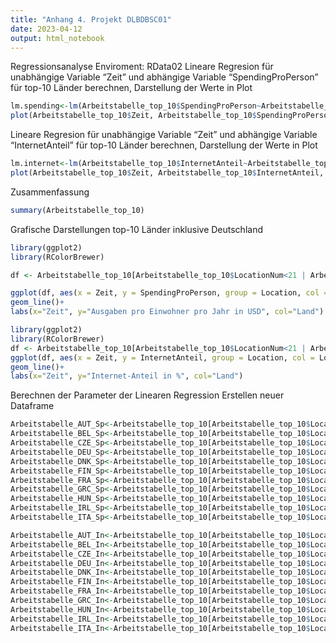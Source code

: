 ```yaml
---
title: "Anhang 4. Projekt DLBDBSC01"
date: 2023-04-12
output: html_notebook
---
```

Regressionsanalyse
Enviroment: RData02 
Lineare Regresion für unabhängige Variable "Zeit" und abhängige Variable "SpendingProPerson" für top-10 Länder berechnen, Darstellung der Werte in Plot
```r
lm.spending<-lm(Arbeitstabelle_top_10$SpendingProPerson~Arbeitstabelle_top_10$Zeit)
plot(Arbeitstabelle_top_10$Zeit, Arbeitstabelle_top_10$SpendingProPerson, ylab="Spending pro Person", xlab="Zeit")
```
Lineare Regresion für unabhängige Variable "Zeit" und abhängige Variable "InternetAnteil" für top-10 Länder berechnen, Darstellung der Werte in Plot
```r
lm.internet<-lm(Arbeitstabelle_top_10$InternetAnteil~Arbeitstabelle_top_10$Zeit)
plot(Arbeitstabelle_top_10$Zeit, Arbeitstabelle_top_10$InternetAnteil, ylab="Anteil von Internet", xlab="Zeit")
```
Zusammenfassung
```r
summary(Arbeitstabelle_top_10)
```
Grafische Darstellungen top-10 Länder inklusive Deutschland
```r
library(ggplot2)
library(RColorBrewer)

df <- Arbeitstabelle_top_10[Arbeitstabelle_top_10$LocationNum<21 | Arbeitstabelle_top_10$LocationNum>21,c("SpendingProPerson", "ZeitNum","Zeit", "LocationNum", "Location" )]

ggplot(df, aes(x = Zeit, y = SpendingProPerson, group = Location, col = Location))+
geom_line()+
labs(x="Zeit", y="Ausgaben pro Einwohner pro Jahr in USD", col="Land")
```

```r
library(ggplot2)
library(RColorBrewer)
df <- Arbeitstabelle_top_10[Arbeitstabelle_top_10$LocationNum<21 | Arbeitstabelle_top_10$LocationNum>21,c("InternetAnteil", "ZeitNum","Zeit", "LocationNum", "Location" )]
ggplot(df, aes(x = Zeit, y = InternetAnteil, group = Location, col = Location))+
geom_line()+
labs(x="Zeit", y="Internet-Anteil in %", col="Land")
```
Berechnen der Parameter der Linearen Regression
Erstellen neuer Dataframe 
```r
Arbeitstabelle_AUT_Sp<-Arbeitstabelle_top_10[Arbeitstabelle_top_10$LocationNum<=2, c("ZeitNum","SpendingProPerson")]
Arbeitstabelle_BEL_Sp<-Arbeitstabelle_top_10[Arbeitstabelle_top_10$LocationNum<=3 & Arbeitstabelle_top_10$LocationNum>2, c("ZeitNum","SpendingProPerson")]
Arbeitstabelle_CZE_Sp<-Arbeitstabelle_top_10[Arbeitstabelle_top_10$LocationNum<=11 & Arbeitstabelle_top_10$LocationNum>3, c("ZeitNum","SpendingProPerson")]
Arbeitstabelle_DEU_Sp<-Arbeitstabelle_top_10[Arbeitstabelle_top_10$LocationNum<=12 & Arbeitstabelle_top_10$LocationNum>11, c("ZeitNum","SpendingProPerson")]
Arbeitstabelle_DNK_Sp<-Arbeitstabelle_top_10[Arbeitstabelle_top_10$LocationNum<=13 & Arbeitstabelle_top_10$LocationNum>12, c("ZeitNum","SpendingProPerson")]
Arbeitstabelle_FIN_Sp<-Arbeitstabelle_top_10[Arbeitstabelle_top_10$LocationNum<=18 & Arbeitstabelle_top_10$LocationNum>13, c("ZeitNum","SpendingProPerson")]
Arbeitstabelle_FRA_Sp<-Arbeitstabelle_top_10[Arbeitstabelle_top_10$LocationNum<=19 & Arbeitstabelle_top_10$LocationNum>18, c("ZeitNum","SpendingProPerson")]
Arbeitstabelle_GRC_Sp<-Arbeitstabelle_top_10[Arbeitstabelle_top_10$LocationNum<=21 & Arbeitstabelle_top_10$LocationNum>19, c("ZeitNum","SpendingProPerson")]
Arbeitstabelle_HUN_Sp<-Arbeitstabelle_top_10[Arbeitstabelle_top_10$LocationNum<=22 & Arbeitstabelle_top_10$LocationNum>21, c("ZeitNum","SpendingProPerson")]
Arbeitstabelle_IRL_Sp<-Arbeitstabelle_top_10[Arbeitstabelle_top_10$LocationNum<=25 & Arbeitstabelle_top_10$LocationNum>22, c("ZeitNum","SpendingProPerson")]
Arbeitstabelle_ITA_Sp<-Arbeitstabelle_top_10[Arbeitstabelle_top_10$LocationNum<=28 & Arbeitstabelle_top_10$LocationNum>25, c("ZeitNum","SpendingProPerson")]
```

```r
Arbeitstabelle_AUT_In<-Arbeitstabelle_top_10[Arbeitstabelle_top_10$LocationNum<=2, c("ZeitNum","sqrt_InternetAnteil")]
Arbeitstabelle_BEL_In<-Arbeitstabelle_top_10[Arbeitstabelle_top_10$LocationNum<=3 & Arbeitstabelle_top_10$LocationNum>2, c("ZeitNum","sqrt_InternetAnteil")]
Arbeitstabelle_CZE_In<-Arbeitstabelle_top_10[Arbeitstabelle_top_10$LocationNum<=11 & Arbeitstabelle_top_10$LocationNum>3, c("ZeitNum","sqrt_InternetAnteil")]
Arbeitstabelle_DEU_In<-Arbeitstabelle_top_10[Arbeitstabelle_top_10$LocationNum<=12 & Arbeitstabelle_top_10$LocationNum>11, c("ZeitNum","sqrt_InternetAnteil")]
Arbeitstabelle_DNK_In<-Arbeitstabelle_top_10[Arbeitstabelle_top_10$LocationNum<=13 & Arbeitstabelle_top_10$LocationNum>12, c("ZeitNum","sqrt_InternetAnteil")]
Arbeitstabelle_FIN_In<-Arbeitstabelle_top_10[Arbeitstabelle_top_10$LocationNum<=18 & Arbeitstabelle_top_10$LocationNum>13, c("ZeitNum","sqrt_InternetAnteil")]
Arbeitstabelle_FRA_In<-Arbeitstabelle_top_10[Arbeitstabelle_top_10$LocationNum<=19 & Arbeitstabelle_top_10$LocationNum>18, c("ZeitNum","sqrt_InternetAnteil")]
Arbeitstabelle_GRC_In<-Arbeitstabelle_top_10[Arbeitstabelle_top_10$LocationNum<=21 & Arbeitstabelle_top_10$LocationNum>19, c("ZeitNum","sqrt_InternetAnteil")]
Arbeitstabelle_HUN_In<-Arbeitstabelle_top_10[Arbeitstabelle_top_10$LocationNum<=22 & Arbeitstabelle_top_10$LocationNum>21, c("ZeitNum","sqrt_InternetAnteil")]
Arbeitstabelle_IRL_In<-Arbeitstabelle_top_10[Arbeitstabelle_top_10$LocationNum<=25 & Arbeitstabelle_top_10$LocationNum>22, c("ZeitNum","sqrt_InternetAnteil")]
Arbeitstabelle_ITA_In<-Arbeitstabelle_top_10[Arbeitstabelle_top_10$LocationNum<=28 & Arbeitstabelle_top_10$LocationNum>25, c("ZeitNum","sqrt_InternetAnteil")]
```
